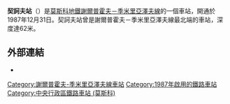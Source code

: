 {{Infobox station
| name = 契訶夫
| native_name = Чеховская
| native_name_lang = ru
| type = [[莫斯科地鐵|莫斯科地鐵]]車站
| image =
| image_size = 
| image_caption = 
| address = [[中央行政區_(莫斯科)|中央行政區]][[特維爾區|特維爾區]]
| borough = [[莫斯科|莫斯科]]
| country = [[俄罗斯|俄罗斯]]
| coordinates = {{coord|55.7644|37.6097|display=inline,title}}
| line = {{MOSMETRO-bull|9|text=1}}
| other = 
| structure = 深層{{link-en|外掛樑車站|pylon station|外掛樑三拱門車站}}
| platform = 1個[[島式月台|島式月台]]
| depth = {{convert|62|m}}
| levels = 1層
| tracks = 2條
| parking = 無
| opened = {{start date and age|df=yes|1987|12|31}}
| closed = 
| rebuilt = 
| ADA = 
| code = 
| owned = 莫斯科地鐵
| zone = 
| former = 
| passengers = 
| pass_year = 
| pass_percent = 
| pass_system = 
| mpassengers = 
| services = 
| map_type = Central Moscow
| AlternativeMap = Central Moscow grayscale.png
| map_overlay = Central Moscow metro lines.svg
| map_caption = 
| route_map = 
| map_state = collapsed
}}
'''契訶夫站'''（{{lang-rus|Чеховская|Chekhovskaya}}）是[[莫斯科地鐵|莫斯科地鐵]][[謝爾普霍夫－季米里亞澤夫線|謝爾普霍夫－季米里亞澤夫線]]的一個車站，開通於1987年12月31日。契訶夫站曾是謝爾普霍夫－季米里亞澤夫線最北端的車站，深度達62米。
==外部連結==
*{{Cite web|title=Станции / Серпуховско-Тимирязевская / Станция «Чеховская»|url=http://www.metro.ru/stations/serpukhovsko-timiryazevskaya/chekhovskaya/|work=www.metro.ru|access-date=2016-03-03|archive-date=2021-01-15|archive-url=https://web.archive.org/web/20210115212122/http://www.metro.ru/stations/serpukhovsko-timiryazevskaya/chekhovskaya/|dead-url=no}}
{{謝爾普霍夫－季米里亞澤夫線}}
[[Category:謝爾普霍夫-季米里亞澤夫線車站|Category:謝爾普霍夫-季米里亞澤夫線車站]]
[[Category:1987年啟用的鐵路車站|Category:1987年啟用的鐵路車站]]
[[Category:中央行政區鐵路車站_(莫斯科)|Category:中央行政區鐵路車站 (莫斯科)]]